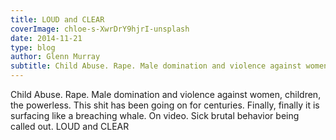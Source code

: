 ```yaml
---
title: LOUD and CLEAR
coverImage: chloe-s-XwrDrY9hjrI-unsplash
date: 2014-11-21
type: blog
author: Glenn Murray
subtitle: Child Abuse. Rape. Male domination and violence against women, children, the powerless.
---
```

Child Abuse. Rape. Male domination and violence against women, children, the powerless. This shit has been going on for centuries.
Finally, finally it is surfacing like a breaching whale. On video.
Sick brutal behavior being called out.
LOUD and CLEAR
